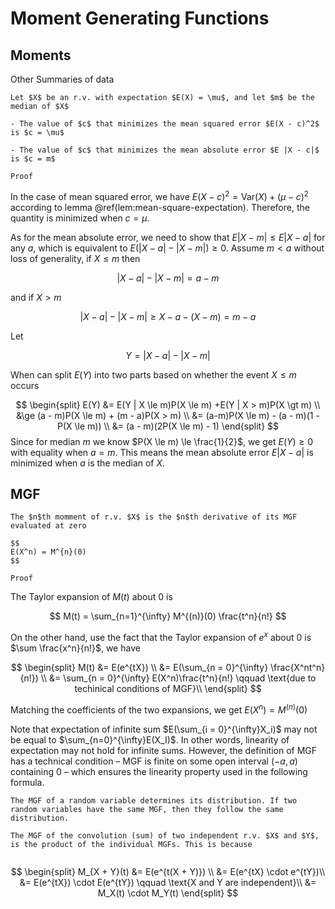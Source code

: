 

# Moment Generating Functions 

##  Moments
Other Summaries of data 

```theorem
Let $X$ be an r.v. with expectation $E(X) = \mu$, and let $m$ be the median of $X$  

- The value of $c$ that minimizes the mean squared error $E(X - c)^2$ is $c = \mu$  

- The value of $c$ that minimizes the mean absolute error $E |X - c|$ is $c = m$ 
```


```block2
Proof
```


In the case of mean squared error, we have $E(X - c)^2 = \text{Var}(X) + (\mu - c)^2$ according to lemma \@ref(lem:mean-square-expectation). Therefore, the quantity is minimized when $c = \mu$.  

As for the mean absolute error, we need to show that $E|X - m| \le E |X - a|$ for any $a$, which is equivalent to $E(|X - a| - |X - m|) \ge 0$. Assume $m < a$  without loss of generality, if $X \le m$ then 

$$
|X - a| -|X - m| = a-m
$$


and if $X > m$ 

$$
|X - a| - |X - m| \ge X - a - (X- m) = m -a
$$

Let 

$$
Y  = |X - a| - |X - m|
$$

When can split $E(Y)$ into two parts based on whether the event $X \le m$ occurs 

$$
\begin{split}
E(Y) &= E(Y | X \le m)P(X \le m) +E(Y | X > m)P(X \gt m) \\
&\ge (a - m)P(X \le m) + (m - a)P(X > m) \\
&= (a-m)P(X \le m) - (a - m)(1 - P(X \le m)) \\
&= (a - m)(2P(X \le m) - 1)
\end{split}
$$
Since for median $m$ we know $P(X \le m) \le \frac{1}{2}$, we get $E(Y) \ge 0$ with equality when $a = m$. This means the mean absolute error $E|X - a|$ is minimized when $a$ is the median of $X$. 


## MGF


```theorem
The $n$th momment of r.v. $X$ is the $n$th derivative of its MGF evaluated at zero

$$
E(X^n) = M^{n}(0)
$$
```

```block2
Proof
```

The Taylor expansion of $M(t)$ about $0$ is

$$
M(t) = \sum_{n=1}^{\infty} M^{(n)}(0) \frac{t^n}{n!}
$$

On the other hand, use the fact that the Taylor expansion of $e^x$ about $0$ is $\sum \frac{x^n}{n!}$, we have

 

$$
\begin{split}
M(t)  &= E(e^{tX}) \\
&= E(\sum_{n = 0}^{\infty} \frac{X^nt^n}{n!}) \\
&= \sum_{n = 0}^{\infty} E(X^n)\frac{t^n}{n!} \qquad \text{due to techinical conditions of MGF}\\ 
\end{split} 
$$

Matching the coefficients of the two expansions, we get $E(X^n) = M^{(n)}(0)$

Note that expectation of infinite sum $E(\sum_{i = 0}^{\infty}X_i)$ may not be equal to $\sum_{n=0}^{\infty}E(X_I)$. In other words, linearity of expectation may not hold for infinite sums. However, the definition of MGF has a technical condition -- MGF is finite on some open interval $(-a, a)$ containing $0$ -- which ensures the linearity property used in the following formula.  


```theorem
The MGF of a random variable determines its distribution. If two random variables have the same MGF, then they follow the same distribution. 
```

```theorem
The MGF of the convolution (sum) of two independent r.v. $X$ and $Y$, is the product of the individual MGFs. This is because 


```

$$
\begin{split}
M_{X + Y}(t) &= E(e^{t(X + Y)}) \\
&= E(e^{tX} \cdot e^{tY})\\
&= E(e^{tX}) \cdot E(e^{tY}) \qquad \text{X and Y are independent}\\
&= M_X(t) \cdot M_Y(t)
\end{split}
$$